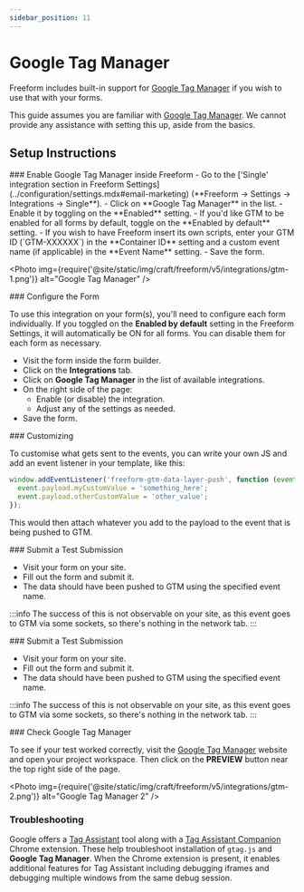 ```yaml
---
sidebar_position: 11
---
```



# Google Tag Manager

Freeform includes built-in support for [Google Tag Manager](https://tagmanager.google.com/) if you wish to use that with your forms.

This guide assumes you are familiar with [Google Tag Manager](https://tagmanager.google.com/). We cannot provide any assistance with setting this up, aside from the basics.

## Setup Instructions

<VerticalStepWrapper>
<StepMarkdown>
### Enable Google Tag Manager inside Freeform
- Go to the ['Single' integration section in Freeform Settings](../configuration/settings.mdx#email-marketing) (**Freeform → Settings → Integrations → Single**).
- Click on **Google Tag Manager** in the list.
- Enable it by toggling on the **Enabled** setting.
- If you'd like GTM to be enabled for all forms by default, toggle on the **Enabled by default** setting.
- If you wish to have Freeform insert its own scripts, enter your GTM ID (`GTM-XXXXXX`) in the **Container ID** setting and a custom event name (if applicable) in the **Event Name** setting.
- Save the form.

<Photo
  img={require('@site/static/img/craft/freeform/v5/integrations/gtm-1.png')}
  alt="Google Tag Manager"
/>

</StepMarkdown>
<StepMarkdown>
### Configure the Form

To use this integration on your form(s), you'll need to configure each form individually. If you toggled on the **Enabled by default** setting in the Freeform Settings, it will automatically be ON for all forms. You can disable them for each form as necessary.

- Visit the form inside the form builder.
- Click on the **Integrations** tab.
- Click on **Google Tag Manager** in the list of available integrations.
- On the right side of the page:
  - Enable (or disable) the integration.
  - Adjust any of the settings as needed.
- Save the form.

</StepMarkdown>
<StepMarkdown>
### Customizing

To customise what gets sent to the events, you can write your own JS and add an event listener in your template, like this:

```js showLineNumbers
window.addEventListener('freeform-gtm-data-layer-push', function (event) {
  event.payload.myCustomValue = 'something_here';
  event.payload.otherCustomValue = 'other_value';
});
```

This would then attach whatever you add to the payload to the event that is being pushed to GTM.

</StepMarkdown>
<StepMarkdown>
### Submit a Test Submission

- Visit your form on your site.
- Fill out the form and submit it.
- The data should have been pushed to GTM using the specified event name.

:::info
The success of this is not observable on your site, as this event goes to GTM via some sockets, so there's nothing in the network tab.
:::

</StepMarkdown>
<StepMarkdown>
### Submit a Test Submission

- Visit your form on your site.
- Fill out the form and submit it.
- The data should have been pushed to GTM using the specified event name.

:::info
The success of this is not observable on your site, as this event goes to GTM via some sockets, so there's nothing in the network tab.
:::

</StepMarkdown>
<StepMarkdown>
### Check Google Tag Manager

To see if your test worked correctly, visit the [Google Tag Manager](https://tagmanager.google.com/) website and open your project workspace. Then click on the **PREVIEW** button near the top right side of the page.

<Photo   img={require('@site/static/img/craft/freeform/v5/integrations/gtm-2.png')}
 alt="Google Tag Manager 2" />
</StepMarkdown>
<StepMarkdown>
### Troubleshooting

Google offers a [Tag Assistant](https://tagassistant.google.com/) tool along with a [Tag Assistant Companion](https://chrome.google.com/webstore/detail/tag-assistant-companion/jmekfmbnaedfebfnmakmokmlfpblbfdm) Chrome extension. These help troubleshoot installation of `gtag.js` and **Google Tag Manager**. When the Chrome extension is present, it enables additional features for Tag Assistant including debugging iframes and debugging multiple windows from the same debug session.

</StepMarkdown>

</VerticalStepWrapper>
